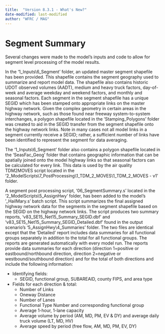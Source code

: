 ```yaml
---
title:  "Version 8.3.1 - What's New?"
date-modified: last-modified
author: "WFRC / MAG"
---
```


# Segment Summary

Several changes were made to the model’s inputs and code to allow for segment level processing of the model results.  

In the '1_Inputs\\6_Segment' folder, an updated master segment shapefile has been provided.  This shapefile contains the segment geography used to summarize and report model data.  The shapefile also contains historic UDOT observed volumes (AADT), medium and heavy truck factors, day-of-week and average weekday and weekend factors, and monthly and seasonal factors.  Each segment in the segment shapefile has a unique SEGID which has been stamped onto appropriate links on the master highway network.  Given the complex geometry in certain areas in the highway network, such as those found near freeway system-to-system interchanges, a polygon shapefile located in the ‘Stamping_Polygons’ folder was created to aid in the SEGID transfer from the segment shapefile onto the highway network links.  Note in many cases not all model links in a segment currently receive a SEGID; rather, a sufficient number of links have been identified to represent the segment for data averaging.  

The '1_Inputs\\6_Segment' folder also contains a polygon shapefile located in the ‘SeasFac_Geog’ folder that contains geographic information that can be spatially joined onto the model highway links so that seasonal factors can be calculated for every link.  This data is used by the air quality TDM2MOVES script located in the '2_ModelScripts\\7_PostProcessing\\1_TDM_2_MOVES\\1_TDM_2_MOVES - v1' folder.

A segment post processing script, '06_SegmentSummary.s' located in the '2_ModelScripts\\5_AssignHwy' folder, has been added to the model’s '_HailMary.s' batch script.  This script summarizes the final assigned highway network data for the segments in the segment shapefile based on the SEGID on the highway network links.  The script produces two summary reports, 'v83_SE15_Net15_Summary_SEGID.dbf' and 'v83_SE15_Net15_Summary_SEGID_Detailed.dbf' found in the output scenario’s '5_AssignHwy\\4_Summaries' folder.  The two files are identical except that the ‘Detailed’ report includes data summaries for all functional groups separately in addition to the total for all functional groups.  The reports are generated automatically with every model run.  The reports provide data summaries for each direction (direction 1=positive or eastbound/northbound direction, direction 2=negative or westbound/southbound direction) and for the total of both directions and include the following information:

 - Identifying fields: 
    - SEGID, functional group, SUBAREAID, county FIPS, and area type
 - Fields for each direction & total:
    - Number of Links
    - Oneway Distance
    - Number of Lanes
    - Functional Type Number and corresponding functional group
    - Average 1-hour, 1-lane capacity
    - Average volume by period (AM, MD, PM, EV & DY) and average daily truck volume (LT, MD, HV)
    - Average speed by period (free flow, AM, MD, PM, EV, DY)
